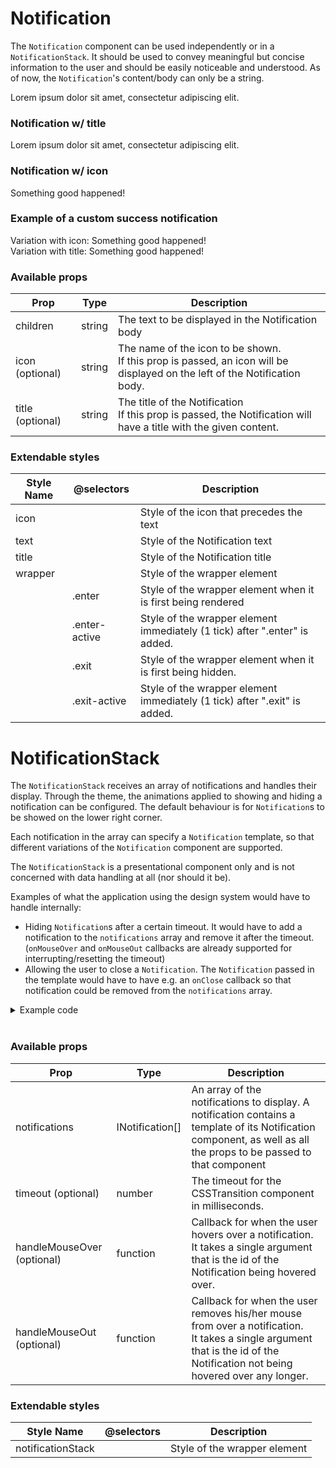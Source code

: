 
<Meta title="Components| Notification" />

# Notification

The `Notification` component can be used independently or in a `NotificationStack`. It should be used to convey meaningful but concise information to the user and should be easily noticeable and understood.
As of now, the `Notification`'s content/body can only be a string.

<Preview>
  <Story name="Notification">
    <Notification>
      Lorem ipsum dolor sit amet, consectetur adipiscing elit.
    </Notification>
  </Story>
</Preview>

### Notification w/ title

<Preview>
  <Story name="Notification with title">
    <Notification title="Title">
      Lorem ipsum dolor sit amet, consectetur adipiscing elit.
    </Notification>
  </Story>
</Preview>

### Notification w/ icon

<Preview>
  <Story name="Notification with icon">
    <Notification icon="check">Something good happened!</Notification>
  </Story>
</Preview>

### Example of a custom success notification

<Preview>
  <Story name="Custom notification example">
    <div style={{ display: "flex ", flexDirection: "column" }}>
      Variation with icon:
      <SuccessNotification icon="check">
        Something good happened!
      </SuccessNotification>
      <br />
      Variation with title:
      <SuccessNotification title="Success!">
        Something good happened!
      </SuccessNotification>
    </div>
  </Story>
</Preview>

### Available props

<table width="100%">
  <thead>
    <tr>
      <th>Prop</th>
      <th>Type</th>
      <th>Description</th>
    </tr>
  </thead>
  <tbody>
    <tr>
      <td>children</td>
      <td>string</td>
      <td>The text to be displayed in the Notification body</td>
    </tr>
    <tr>
      <td>icon (optional)</td>
      <td>string</td>
      <td>
        The name of the icon to be shown.
        <br />
        If this prop is passed, an icon will be displayed on the left of the
        Notification body.
      </td>
    </tr>
    <tr>
      <td>title (optional)</td>
      <td>string</td>
      <td>
        The title of the Notification
        <br />
        If this prop is passed, the Notification will have a title with the
        given content.
      </td>
    </tr>
  </tbody>
</table>

### Extendable styles

<table width="100%">
  <thead>
    <tr>
      <th>Style Name</th>
      <th>@selectors</th>
      <th>Description</th>
    </tr>
  </thead>
  <tbody>
    <tr>
      <td>icon</td>
      <td></td>
      <td>Style of the icon that precedes the text</td>
    </tr>
    <tr>
      <td>text</td>
      <td></td>
      <td>Style of the Notification text</td>
    </tr>
    <tr>
      <td>title</td>
      <td></td>
      <td>Style of the Notification title</td>
    </tr>
    <tr>
      <td>wrapper</td>
      <td></td>
      <td>Style of the wrapper element</td>
    </tr>
    <tr>
      <td></td>
      <td>.enter</td>
      <td>Style of the wrapper element when it is first being rendered</td>
    </tr>
    <tr>
      <td></td>
      <td>.enter-active</td>
      <td>
        Style of the wrapper element immediately (1 tick) after ".enter" is
        added.
      </td>
    </tr>
    <tr>
      <td></td>
      <td>.exit</td>
      <td>Style of the wrapper element when it is first being hidden.</td>
    </tr>
    <tr>
      <td></td>
      <td>.exit-active</td>
      <td>
        Style of the wrapper element immediately (1 tick) after ".exit" is
        added.
      </td>
    </tr>
  </tbody>
</table>

# NotificationStack

The `NotificationStack` receives an array of notifications and handles their display. Through the theme, the animations applied to showing and hiding a notification can be configured.
The default behaviour is for `Notification`s to be showed on the lower right corner.

Each notification in the array can specify a `Notification` template, so that different variations of the `Notification` component are supported.

The `NotificationStack` is a presentational component only and is not concerned with data handling at all (nor should it be).

Examples of what the application using the design system would have to handle internally:

- Hiding `Notification`s after a certain timeout. It would have to add a notification to the `notifications` array and remove it after the timeout.
  (`onMouseOver` and `onMouseOut` callbacks are already supported for interrupting/resetting the timeout)
- Allowing the user to close a `Notification`. The `Notification` passed in the template would have to have e.g. an `onClose` callback so that notification could be removed from the `notifications` array.

<Story name="NotificationStack">
  <NotificationStackExample style={{ marginBottom: "16px" }} />
</Story>

<details>
  <summary>Example code</summary>

```javascript
export const NotificationStackExample: React.FC<{}> = () => {
  const [notifications, setNotifications] = useState < any > [];
  const notification1 = {
    children: "Notificaiton",
    template: SuccessNotification
  };
  const notification2 = {
    children: "Icon notificaiton",
    icon: "check",
    template: SuccessNotification
  };
  const notification3 = {
    children: "Title notificaiton",
    title: "Big Title",
    template: SuccessNotification
  };
  const notificationList = [notification1, notification2, notification3];

  const addNotification = () => {
    if (notifications.length < 5) {
      const rand = getRandomNumber(0, 3);

      setNotifications([...notifications, notificationList[rand]]);
    }
  };

  const removeNotification = () => {
    if (notifications.length > 0) {
      const rand = getRandomNumber(0, notifications.length);
      const newNotifications = [...notifications];

      newNotifications.splice(rand, 1);

      setNotifications(newNotifications);
    }
  };

  const handleMouseOver = (id: string) => {
    console.log("OVER: ", id);
  };

  const handleMouseOut = (id: string) => {
    console.log("OUT: ", id);
  };

  return (
    <>
      <div style={{ display: "flex" }}>
        <BaseButton
          style={{ marginRight: "8px" }}
          disabled={notifications.length === 5}
          onClick={addNotification}
        >
          Add Notification
        </BaseButton>
        <BaseButton
          disabled={notifications.length === 0}
          onClick={removeNotification}
        >
          Remove Notification
        </BaseButton>
      </div>
      <NotificationStack
        notifications={notifications}
        handleMouseOut={handleMouseOut}
        handleMouseOver={handleMouseOver}
      />
    </>
  );
};
```

</details>

<br />

### Available props

<table width="100%">
  <thead>
    <tr>
      <th>Prop</th>
      <th>Type</th>
      <th>Description</th>
    </tr>
  </thead>
  <tbody>
    <tr>
      <td>notifications</td>
      <td>INotification[]</td>
      <td>
        An array of the notifications to display. A notification contains a
        template of its Notification component, as well as all the props to be
        passed to that component
      </td>
    </tr>
    <tr>
      <td>timeout (optional)</td>
      <td>number</td>
      <td>The timeout for the CSSTransition component in milliseconds.</td>
    </tr>
    <tr>
      <td>handleMouseOver (optional)</td>
      <td>function</td>
      <td>
        Callback for when the user hovers over a notification.
        <br />
        It takes a single argument that is the id of the Notification being
        hovered over.
      </td>
    </tr>
    <tr>
      <td>handleMouseOut (optional)</td>
      <td>function</td>
      <td>
        Callback for when the user removes his/her mouse from over a
        notification.
        <br />
        It takes a single argument that is the id of the Notification not being
        hovered over any longer.
      </td>
    </tr>
  </tbody>
</table>

### Extendable styles

<table width="100%">
  <thead>
    <tr>
      <th>Style Name</th>
      <th>@selectors</th>
      <th>Description</th>
    </tr>
  </thead>
  <tbody>
    <tr>
      <td>notificationStack</td>
      <td></td>
      <td>Style of the wrapper element</td>
    </tr>
  </tbody>
</table>
